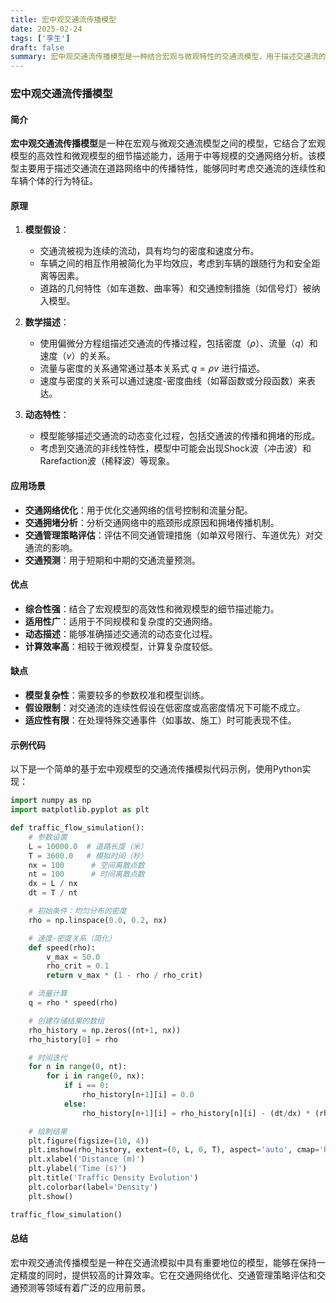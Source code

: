 ```yaml
---
title: 宏中观交通流传播模型
date: 2025-02-24
tags: ['孪生']
draft: false
summary: 宏中观交通流传播模型是一种结合宏观与微观特性的交通流模型，用于描述交通流的传播特性，广泛应用于交通网络优化与交通管理。
---
```


### 宏中观交通流传播模型

#### 简介

**宏中观交通流传播模型**是一种在宏观与微观交通流模型之间的模型，它结合了宏观模型的高效性和微观模型的细节描述能力，适用于中等规模的交通网络分析。该模型主要用于描述交通流在道路网络中的传播特性，能够同时考虑交通流的连续性和车辆个体的行为特征。

#### 原理

1. **模型假设**：

   - 交通流被视为连续的流动，具有均匀的密度和速度分布。
   - 车辆之间的相互作用被简化为平均效应，考虑到车辆的跟随行为和安全距离等因素。
   - 道路的几何特性（如车道数、曲率等）和交通控制措施（如信号灯）被纳入模型。

2. **数学描述**：

   - 使用偏微分方程组描述交通流的传播过程，包括密度（$\rho$）、流量（$q$）和速度（$v$）的关系。
   - 流量与密度的关系通常通过基本关系式 $q = \rho v$ 进行描述。
   - 速度与密度的关系可以通过速度-密度曲线（如幂函数或分段函数）来表达。

3. **动态特性**：
   - 模型能够描述交通流的动态变化过程，包括交通波的传播和拥堵的形成。
   - 考虑到交通流的非线性特性，模型中可能会出现Shock波（冲击波）和Rarefaction波（稀释波）等现象。

#### 应用场景

- **交通网络优化**：用于优化交通网络的信号控制和流量分配。
- **交通拥堵分析**：分析交通网络中的瓶颈形成原因和拥堵传播机制。
- **交通管理策略评估**：评估不同交通管理措施（如单双号限行、车道优先）对交通流的影响。
- **交通预测**：用于短期和中期的交通流量预测。

#### 优点

- **综合性强**：结合了宏观模型的高效性和微观模型的细节描述能力。
- **适用性广**：适用于不同规模和复杂度的交通网络。
- **动态描述**：能够准确描述交通流的动态变化过程。
- **计算效率高**：相较于微观模型，计算复杂度较低。

#### 缺点

- **模型复杂性**：需要较多的参数校准和模型训练。
- **假设限制**：对交通流的连续性假设在低密度或高密度情况下可能不成立。
- **适应性有限**：在处理特殊交通事件（如事故、施工）时可能表现不佳。

#### 示例代码

以下是一个简单的基于宏中观模型的交通流传播模拟代码示例，使用Python实现：

```python
import numpy as np
import matplotlib.pyplot as plt

def traffic_flow_simulation():
    # 参数设置
    L = 10000.0  # 道路长度（米）
    T = 3600.0   # 模拟时间（秒）
    nx = 100      # 空间离散点数
    nt = 100      # 时间离散点数
    dx = L / nx
    dt = T / nt

    # 初始条件：均匀分布的密度
    rho = np.linspace(0.0, 0.2, nx)

    # 速度-密度关系（简化）
    def speed(rho):
        v_max = 50.0
        rho_crit = 0.1
        return v_max * (1 - rho / rho_crit)

    # 流量计算
    q = rho * speed(rho)

    # 创建存储结果的数组
    rho_history = np.zeros((nt+1, nx))
    rho_history[0] = rho

    # 时间迭代
    for n in range(0, nt):
        for i in range(0, nx):
            if i == 0:
                rho_history[n+1][i] = 0.0
            else:
                rho_history[n+1][i] = rho_history[n][i] - (dt/dx) * (rho_history[n][i] - rho_history[n][i-1])

    # 绘制结果
    plt.figure(figsize=(10, 4))
    plt.imshow(rho_history, extent=(0, L, 0, T), aspect='auto', cmap='hot')
    plt.xlabel('Distance (m)')
    plt.ylabel('Time (s)')
    plt.title('Traffic Density Evolution')
    plt.colorbar(label='Density')
    plt.show()

traffic_flow_simulation()
```

#### 总结

宏中观交通流传播模型是一种在交通流模拟中具有重要地位的模型，能够在保持一定精度的同时，提供较高的计算效率。它在交通网络优化、交通管理策略评估和交通预测等领域有着广泛的应用前景。
